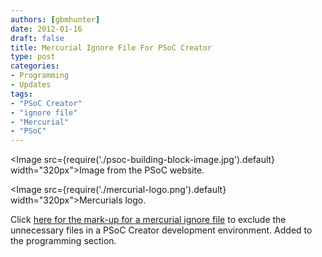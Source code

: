 ```yaml
---
authors: [gbmhunter]
date: 2012-01-16
draft: false
title: Mercurial Ignore File For PSoC Creator
type: post
categories:
- Programming
- Updates
tags:
- "PSoC Creator"
- "ignore file"
- "Mercurial"
- "PSoC"
---
```


<Image src={require('./psoc-building-block-image.jpg').default} width="320px">Image from the PSoC website.</Image>

<Image src={require('./mercurial-logo.png').default} width="320px">Mercurials logo.</Image>

Click [here for the mark-up for a mercurial ignore file](/programming/version-control-systems/mercurial/ignore-files/mercurial-ignore-file-code-for-psoc-creator) to exclude the unnecessary files in a PSoC Creator development environment. Added to the programming section.
